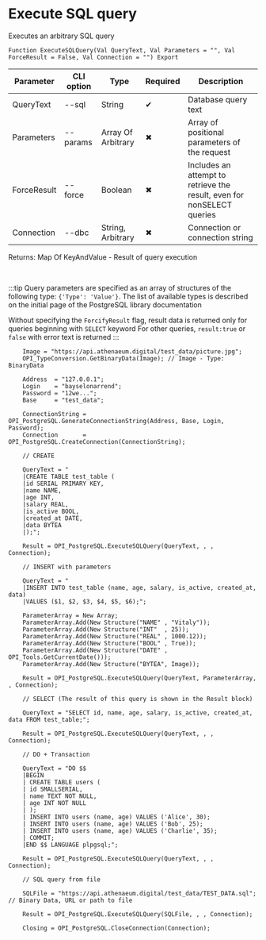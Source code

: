 ﻿---
sidebar_position: 4
---


# Execute SQL query
 Executes an arbitrary SQL query



`Function ExecuteSQLQuery(Val QueryText, Val Parameters = "", Val ForceResult = False, Val Connection = "") Export`

  | Parameter | CLI option | Type | Required | Description |
  |-|-|-|-|-|
  | QueryText | --sql | String | &#x2714; | Database query text |
  | Parameters | --params | Array Of Arbitrary | &#x2716; | Array of positional parameters of the request |
  | ForceResult | --force | Boolean | &#x2716; | Includes an attempt to retrieve the result, even for nonSELECT queries |
  | Connection | --dbc | String, Arbitrary | &#x2716; | Connection or connection string |

  
  Returns:  Map Of KeyAndValue - Result of query execution

<br/>

:::tip
Query parameters are specified as an array of structures of the following type: `{'Type': 'Value'}`. The list of available types is described on the initial page of the PostgreSQL library documentation

Without specifying the `ForcifyResult` flag, result data is returned only for queries beginning with `SELECT` keyword For other queries, `result:true` or `false` with error text is returned
:::
<br/>



```bsl title="1C:Enterprise/OneScript code example"
    Image = "https://api.athenaeum.digital/test_data/picture.jpg";
    OPI_TypeConversion.GetBinaryData(Image); // Image - Type: BinaryData

    Address  = "127.0.0.1";
    Login    = "bayselonarrend";
    Password = "12we...";
    Base     = "test_data";

    ConnectionString = OPI_PostgreSQL.GenerateConnectionString(Address, Base, Login, Password);
    Connection       = OPI_PostgreSQL.CreateConnection(ConnectionString);

    // CREATE

    QueryText = "
    |CREATE TABLE test_table (
    |id SERIAL PRIMARY KEY,
    |name NAME,
    |age INT,
    |salary REAL,
    |is_active BOOL,
    |created_at DATE,
    |data BYTEA
    |);";

    Result = OPI_PostgreSQL.ExecuteSQLQuery(QueryText, , , Connection);

    // INSERT with parameters

    QueryText = "
    |INSERT INTO test_table (name, age, salary, is_active, created_at, data)
    |VALUES ($1, $2, $3, $4, $5, $6);";

    ParameterArray = New Array;
    ParameterArray.Add(New Structure("NAME" , "Vitaly"));
    ParameterArray.Add(New Structure("INT"  , 25));
    ParameterArray.Add(New Structure("REAL" , 1000.12));
    ParameterArray.Add(New Structure("BOOL" , True));
    ParameterArray.Add(New Structure("DATE" , OPI_Tools.GetCurrentDate()));
    ParameterArray.Add(New Structure("BYTEA", Image));

    Result = OPI_PostgreSQL.ExecuteSQLQuery(QueryText, ParameterArray, , Connection);

    // SELECT (The result of this query is shown in the Result block)

    QueryText = "SELECT id, name, age, salary, is_active, created_at, data FROM test_table;";

    Result = OPI_PostgreSQL.ExecuteSQLQuery(QueryText, , , Connection);

    // DO + Transaction

    QueryText = "DO $$
    |BEGIN
    | CREATE TABLE users (
    | id SMALLSERIAL,
    | name TEXT NOT NULL,
    | age INT NOT NULL
    | );
    | INSERT INTO users (name, age) VALUES ('Alice', 30);
    | INSERT INTO users (name, age) VALUES ('Bob', 25);
    | INSERT INTO users (name, age) VALUES ('Charlie', 35);
    | COMMIT;
    |END $$ LANGUAGE plpgsql;";

    Result = OPI_PostgreSQL.ExecuteSQLQuery(QueryText, , , Connection);

    // SQL query from file

    SQLFile = "https://api.athenaeum.digital/test_data/TEST_DATA.sql"; // Binary Data, URL or path to file

    Result = OPI_PostgreSQL.ExecuteSQLQuery(SQLFile, , , Connection);

    Closing = OPI_PostgreSQL.CloseConnection(Connection);
```
 




